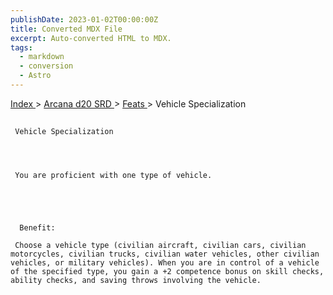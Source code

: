 ```yaml
---
publishDate: 2023-01-02T00:00:00Z
title: Converted MDX File
excerpt: Auto-converted HTML to MDX.
tags:
  - markdown
  - conversion
  - Astro
---
```


[
Index
](-index) >
[
Arcana d20 SRD
](arcana-d20-srd-index) >
[
Feats
](arcana-d20-srd-feats-index) > Vehicle Specialization

##

     Vehicle Specialization




     You are proficient with one type of vehicle.





      Benefit:

     Choose a vehicle type (civilian aircraft, civilian cars, civilian motorcycles, civilian trucks, civilian water vehicles, other civilian vehicles, or military vehicles). When you are in control of a vehicle of the specified type, you gain a +2 competence bonus on skill checks, ability checks, and saving throws involving the vehicle.
